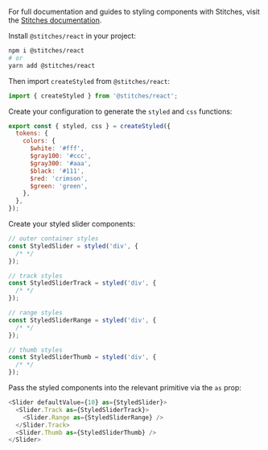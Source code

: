 
For full documentation and guides to styling components with Stitches, visit the [Stitches documentation](https://stitches.dev/).

Install `@stitches/react` in your project:

```bash
npm i @stitches/react
# or
yarn add @stitches/react
```

Then import `createStyled` from `@stitches/react`:

```js
import { createStyled } from '@stitches/react';
```

Create your configuration to generate the `styled` and `css` functions:

```js
export const { styled, css } = createStyled({
  tokens: {
    colors: {
      $white: '#fff',
      $gray100: '#ccc',
      $gray300: '#aaa',
      $black: '#111',
      $red: 'crimson',
      $green: 'green',
    },
  },
});
```

Create your styled slider components:

```js
// outer container styles
const StyledSlider = styled('div', {
  /* */
});

// track styles
const StyledSliderTrack = styled('div', {
  /* */
});

// range styles
const StyledSliderRange = styled('div', {
  /* */
});

// thumb styles
const StyledSliderThumb = styled('div', {
  /* */
});
```

Pass the styled components into the relevant primitive via the `as` prop:

```js
<Slider defaultValue={10} as={StyledSlider}>
  <Slider.Track as={StyledSliderTrack}>
    <Slider.Range as={StyledSliderRange} />
  </Slider.Track>
  <Slider.Thumb as={StyledSliderThumb} />
</Slider>
```
